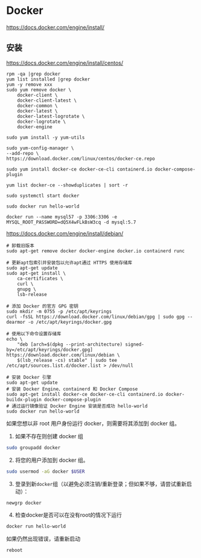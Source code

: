 
# Docker 

https://docs.docker.com/engine/install/

## 安装

<Tabs groupId='system'>
<TabItem value="centos" label="CentOS" default>
    
https://docs.docker.com/engine/install/centos/

```shell
rpm -qa |grep docker
yum list installed |grep docker
yum -y remove xxx
sudo yum remove docker \
    docker-client \
    docker-client-latest \
    docker-common \
    docker-latest \
    docker-latest-logrotate \
    docker-logrotate \
    docker-engine

sudo yum install -y yum-utils

sudo yum-config-manager \
--add-repo \
https://download.docker.com/linux/centos/docker-ce.repo

sudo yum install docker-ce docker-ce-cli containerd.io docker-compose-plugin

yum list docker-ce --showduplicates | sort -r

sudo systemctl start docker

sudo docker run hello-world

docker run --name mysql57 -p 3306:3306 -e MYSQL_ROOT_PASSWORD=dQ5X4wFLkBsW3cq -d mysql:5.7
```
</TabItem>
<TabItem value="Debain" label="Debian">

https://docs.docker.com/engine/install/debian/

```shell
# 卸载旧版本
sudo apt-get remove docker docker-engine docker.io containerd runc

# 更新apt包索引并安装包以允许apt通过 HTTPS 使用存储库
sudo apt-get update
sudo apt-get install \
    ca-certificates \
    curl \
    gnupg \
    lsb-release

# 添加 Docker 的官方 GPG 密钥
sudo mkdir -m 0755 -p /etc/apt/keyrings
curl -fsSL https://download.docker.com/linux/debian/gpg | sudo gpg --dearmor -o /etc/apt/keyrings/docker.gpg

# 使用以下命令设置存储库
echo \
    "deb [arch=$(dpkg --print-architecture) signed-by=/etc/apt/keyrings/docker.gpg] https://download.docker.com/linux/debian \
    $(lsb_release -cs) stable" | sudo tee /etc/apt/sources.list.d/docker.list > /dev/null
    
# 安装 Docker 引擎
sudo apt-get update
# 安装 Docker Engine、containerd 和 Docker Compose
sudo apt-get install docker-ce docker-ce-cli containerd.io docker-buildx-plugin docker-compose-plugin
# 通过运行镜像验证 Docker Engine 安装是否成功 hello-world
sudo docker run hello-world
```
</TabItem>
</Tabs>


如果您想以非 root 用户身份运行 docker，则需要将其添加到 docker 组。

1.  如果不存在则创建 docker 组

```bash
sudo groupadd docker
```

2.  将您的用户添加到 docker 组。

```bash
sudo usermod -aG docker $USER
```

3.  登录到新`docker`组（以避免必须注销/重新登录；但如果不够，请尝试重新启动）：

```bash
newgrp docker
```

4.  检查docker是否可以在没有root的情况下运行

```bash
docker run hello-world
```

如果仍然出现错误，请重新启动

```bash
reboot
```